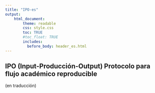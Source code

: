 ```yaml
---
title: "IPO-es"
output:
    html_document:
        theme: readable
        css: style.css
        toc: TRUE
        #toc_float: TRUE
        includes:
          before_body: header_es.html
---
```

<div class="mycontent">


# IPO (Input-Producción-Output) Protocolo para flujo académico reproducible

(en traducción)

<br><br><br>
</div>
